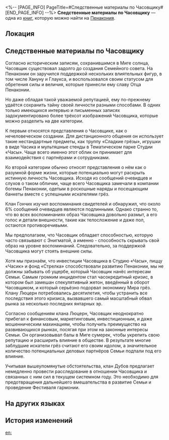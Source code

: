 <%-- [PAGE_INFO]
PageTitle=#Следственные материалы по Часовщику#
[END_PAGE_INFO] --%>
{{Дополнить}}
{{Книга Инфобокс
|id           = 324
|Название     = 
|Изображение  = Предмет Книга Пенакония.png
|Мир          = Пенакония
|Томов        = 1
|Автор        = <!--нужно добавить-->
|Описание     = Собранное Семьёй в ходе следствия досье и анализ действий Часовщика, а также показания свидетелей.
|Том1         = {{tx}}
|Источник1    = {{tx|Отсутствует источник}}
|Персонажи    = 
|Фракции      = 
}}
'''Следственные материалы по Часовщику''' — одна из [[Книги|книг]], которую можно найти на [[Пенакония]].

==Локация==
{{Отметка карты|<!--название карты-->|<!--id отметки-->}}

==Следственные материалы по Часовщику==
Согласно историческим записям, сохранившимся в Миге солнца, Часовщик существовал задолго до создания Семейного совета. На Пенаконии он заручился поддержкой нескольких влиятельных фигур, в том числе Хануну и Глаукса, и воспользовался своим статусом для обретения силы и величия, которые принесли ему славу Отца Пенаконии.

Но даже обладая такой уважаемой репутацией, ему по-прежнему удаётся сохранить тайну своей личности разными способами. В одних только имеющихся интервью и письменных записях задокументировано более трёхсот изображений Часовщика, которые можно разделить на две категории.

К первым относятся представления о Часовщике, как о нечеловеческом создании. Для дистанционного общения он использует такие нестандартные предметы, как труппу «Сладкие грёзы», игрушки в виде Часика и мультяшные стенды в Тематическом парке Студии «Часы». Чаще всего именно этот облик он принимает для взаимодействия с партнёрами и сотрудниками.

Ко второй категории обычно относят представления о нём как о разумной форме жизни, которые потенциально могут раскрыть истинную личность Часовщика. Исходя из сообщений очевидцев и слухов о таком обличии, чаще всего Часовщика замечали в компании богемы Пенаконии, одетым в роскошные наряды и посещающим банкеты вместе с успешными искателями грёз.

Клан Гончих изучил воспоминания свидетелей и обнаружил, что около 6% сообщений очевидцев являются подлинными. Однако странно то, что во всех воспоминаниях образ Часовщика довольно размыт, а его голос и детали внешности, такие как телосложение и даже пол, остаются противоречивыми.

Мы предполагаем, что Часовщик обладает способностью, которую часто связывают с Энигматой, а именно - способность скрывать свой образ на уровне воспоминаний. Следовательно, за поддержкой Часовщика могут стоять внешние силы.

Хотя мы признаём, что инвестиции Часовщика в Студию «Часы», пиццу «Часик» и фонд «Стрелка» способствовали развитию Пенаконии, мы не должны забывать об ущербе, который Часовщик нанёс интересам Семьи. Самым громким инцидентом стал часокредитный кризис, в котором был замешан спекулятивный жетон, введённый в оборот Часовщиком, и который серьёзно подорвал экономику Мира грёз. Клану Люцерн потребовались десятилетия, чтобы устранить все последствия этого кризиса, вызвавшего самый масштабный обвал рынка за несколько последних янтарных эр.

Согласно сообщениям клана Люцерн, Часовщик неоднократно прибегал к финансовым, маркетинговым, инвестиционным, и даже мошенническим махинациям, чтобы получить преимущество на развивающихся рынках, посягая при этом на законные интересы Семьи. Он организовывал балы в Миге сумерек, чтобы укрепить свою репутацию и расширить влияние в обществе. В результате многие заблудшие искатели грёз считают его своим идолом, а значительное количество потенциальных деловых партнёров Семьи подпали под его влияние.

Учитывая вышеупомянутые обстоятельства, клан Дубов предлагает немедленно провести расследование в отношении Часовщика и связанных с ним сил в текущем системном году. Это необходимо для предотвращения дальнейшего вмешательства в развитие Семьи и проведение Фестиваля гармонии.

==На других языках==
{{На других языках
|en   = Watchmaker Investigation Record
|zhs  = 「钟表匠」调查记录
|zht  = 「鐘錶匠」調查紀錄
|ja   = 「時計屋」調査記録
|ko   = 「시계공」 조사 기록
|es   = Registro de investigación del Relojero
|fr   = Rapport d'enquête sur l'Horloger
|ru   = Следственные материалы по Часовщику
|th   = บันทึกการตรวจสอบ "ช่างนาฬิกา"
|vi   = Ghi Chép Điều Tra "Thợ Đồng Hồ"
|de   = Bericht über die Untersuchung gegen den Uhrmacher
|id   = Catatan Investigasi "Watchmaker"
|pt   = Registro de Investigação do Relojoeiro
}}

==История изменений==
{{История изменений|3.5}}

[[en:]]